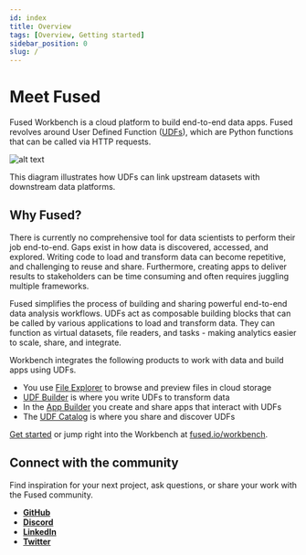 ```yaml
---
id: index
title: Overview
tags: [Overview, Getting started]
sidebar_position: 0
slug: /
---
```



# Meet Fused

Fused Workbench is a cloud platform to build end-to-end data apps. Fused revolves around User Defined Function ([UDFs](/core-concepts/why/)), which are Python functions that can be called via HTTP requests.

![alt text](https://fused-magic.s3.us-west-2.amazonaws.com/docs_assets/ecosystem_diagram.png)

This diagram illustrates how UDFs can link upstream datasets with downstream data platforms.


## Why Fused?


There is currently no comprehensive tool for data scientists to perform their job end-to-end. Gaps exist in how data is discovered, accessed, and explored. Writing code to load and transform data can become repetitive, and challenging to reuse and share. Furthermore, creating apps to deliver results to stakeholders can be time consuming and often requires juggling multiple frameworks.

Fused simplifies the process of building and sharing powerful end-to-end data analysis workflows. UDFs act as composable building blocks that can be called by various applications to load and transform data. They can function as virtual datasets, file readers, and tasks - making analytics easier to scale, share, and integrate.

Workbench integrates the following products to work with data and build apps using UDFs.

- You use [File Explorer](/workbench/file-explorer/) to browse and preview files in cloud storage
- [UDF Builder](/workbench/udf-builder/) is where you write UDFs to transform data
- In the [App Builder](/workbench/app-builder/) you create and share apps that interact with UDFs
- The [UDF Catalog](/workbench/udf-catalog/) is where you share and discover UDFs


[Get started](/user-guide/quickstart/) or jump right into the Workbench at [fused.io/workbench](https://www.fused.io/workbench).

## Connect with the community

Find inspiration for your next project, ask questions, or share your work with the Fused community.

- [__GitHub__](https://github.com/fusedio/udfs/tree/main)
- [__Discord__](https://bit.ly/fusedslack)
- [__LinkedIn__](https://www.linkedin.com/company/fusedio/)
- [__Twitter__](https://twitter.com/Fused_io)
